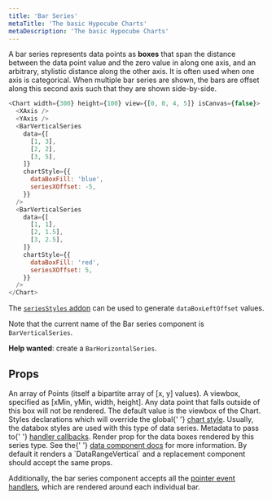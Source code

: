 ```yaml
---
title: 'Bar Series'
metaTitle: 'The basic Hypocube Charts'
metaDescription: 'The basic Hypocube Charts'
---
```


A bar series represents data points as **boxes** that span the distance between the data point value and the zero value in along one axis, and an arbitrary, stylistic distance along the other axis. It is often used when one axis is categorical. When multiple bar series are shown, the bars are offset along this second axis such that they are shown side-by-side.

```javascript react-live=true
<Chart width={300} height={100} view={[0, 0, 4, 5]} isCanvas={false}>
  <XAxis />
  <YAxis />
  <BarVerticalSeries
    data={[
      [1, 3],
      [2, 2],
      [3, 5],
    ]}
    chartStyle={{
      dataBoxFill: 'blue',
      seriesXOffset: -5,
    }}
  />
  <BarVerticalSeries
    data={[
      [1, 1],
      [2, 1.5],
      [3, 2.5],
    ]}
    chartStyle={{
      dataBoxFill: 'red',
      seriesXOffset: 5,
    }}
  />
</Chart>
```

The [`seriesStyles` addon](../addons/seriesStyles) can be used to generate `dataBoxLeftOffset` values.

Note that the current name of the Bar series component is `BarVerticalSeries`.

**Help wanted**: create a `BarHorizontalSeries`.

## Props


<PropDef name="data" type="Point[]" required>
  An array of Points (itself a bipartite array of [x, y] values).
</PropDef>
<PropDef name="view" type="[number, number, number, number]">
  A viewbox, specified as [xMin, yMin, width, height]. Any data point that falls
  outside of this box will not be rendered. The default value is the viewbox of
  the Chart.
</PropDef>
<PropDef name="chartStyle">
  Styles declarations which will override the global{' '}
  <a href="./2-chart-style#databoxes">chart style</a>. Usually, the databox
  styles are used with this type of data series.
</PropDef>
<PropDef name="handlerMeta" type="Record<any>">
  Metadata to pass to{' '}
  <a href="../interaction/pointer-events">handler callbacks</a>.
</PropDef>
<PropDef
  name="renderBar"
  type="React.Component<{x: number; yMin: number; yMax: number; chartStyle }>"
>
  Render prop for the data boxes rendered by this series type. See the{' '}
  <a href="../composing-charts/1-data-components">data component docs</a> for
  more information. By default it renders a `DataRangeVertical` and a
  replacement component should accept the same props.
</PropDef>

Additionally, the bar series component accepts all the [pointer event handlers](../interaction/1-pointer-events), which are rendered around each individual bar.
